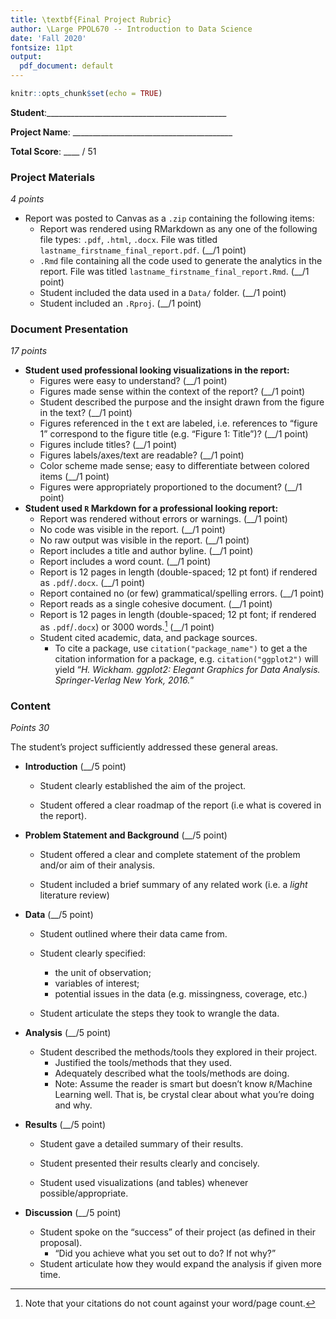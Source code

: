 ```yaml
---
title: \textbf{Final Project Rubric}
author: \Large PPOL670 -- Introduction to Data Science
date: 'Fall 2020'
fontsize: 11pt
output: 
  pdf_document: default
---
```


```r
knitr::opts_chunk$set(echo = TRUE)
```

**Student**:_____________________________________________

**Project Name**: ________________________________________

**Total Score**: ____ / 51


### Project Materials 

_4 points_

- Report was posted to Canvas as a `.zip` containing the following items:
  - Report was rendered using RMarkdown as any one of the following file types: `.pdf`, `.html`, `.docx`. File was titled `lastname_firstname_final_report.pdf`. (__/1 point)
  - `.Rmd` file containing all the code used to generate the analytics in the report. File was titled `lastname_firstname_final_report.Rmd`. (__/1 point)
  - Student included the data used in a `Data/` folder. (__/1 point)
  - Student included an `.Rproj`. (__/1 point)
  
### Document Presentation 

_17 points_

- **Student used professional looking visualizations in the report:**
  + Figures were easy to understand? (__/1 point)
  + Figures made sense within the context of the report? (__/1 point)
  + Student described the purpose and the insight drawn from the figure in the text? (__/1 point)
  + Figures referenced in the t ext are labeled, i.e. references to "figure 1" correspond to the figure title (e.g. "Figure 1: Title")? (__/1 point)
  + Figures include titles? (__/1 point)
  + Figures labels/axes/text are readable? (__/1 point)
  + Color scheme made sense; easy to differentiate between colored items (__/1 point)
  + Figures were appropriately proportioned to the document? (__/1 point)
  
- **Student used `R` Markdown for a professional looking report:**
  + Report was rendered without errors or warnings. (__/1 point)
  + No code was visible in the report. (__/1 point)
  + No raw output was visible in the report. (__/1 point)
  + Report includes a title and author byline. (__/1 point)
  + Report includes a word count. (__/1 point)
  + Report is 12 pages in length (double-spaced; 12 pt font) if rendered as `.pdf`/`.docx`. (__/1 point)
  + Report contained no (or few) grammatical/spelling errors. (__/1 point)
  + Report reads as a single cohesive document. (__/1 point)
  + Report is 12 pages in length (double-spaced; 12 pt font; if rendered as `.pdf`/`.docx`) or 3000 words.^[Note that your citations do not count against your word/page count.]  (__/1 point)
  + Student cited academic, data, and package sources.   
    - To cite a package, use `citation("package_name")` to get a the citation information for a package, e.g. `citation("ggplot2")` will yield "_H. Wickham. ggplot2: Elegant Graphics for Data Analysis. Springer-Verlag New York,
  2016._"
  
  
### Content

_Points 30_

The student's project sufficiently addressed these general areas.

- **Introduction** (__/5 point)

    + Student clearly established the aim of the project.
      
    + Student offered a clear roadmap of the report (i.e what is covered in the report).

- **Problem Statement and Background** (__/5 point)
    
    + Student offered a clear and complete statement of the problem and/or aim of their analysis. 
    
    + Student included a brief summary of any related work (i.e. a _light_ literature review)
    
- **Data** (__/5 point)

    + Student outlined where their data came from.
    
    + Student clearly specified: 
        + the unit of observation;
        + variables of interest;
        + potential issues in the data (e.g. missingness, coverage, etc.)
    
    + Student articulate the steps they took to wrangle the data.

- **Analysis** (__/5 point)

    + Student described the methods/tools they explored in their project. 
        - Justified the tools/methods that they used.
        - Adequately described what the tools/methods are doing.
        - Note: Assume the reader is smart but doesn't know `R`/Machine Learning well. That is, be crystal clear about what you're doing and why.

- **Results** (__/5 point)

    + Student gave a detailed summary of their results. 
    
    + Student presented their results clearly and concisely. 
    
    + Student used visualizations (and tables) whenever possible/appropriate. 

- **Discussion** (__/5 point)

  + Student spoke on the "success" of their project (as defined in their proposal). 
      + "Did you achieve what you set out to do? If not why?"
  
  + Student articulate how they would expand the analysis if given more time.

  
  
